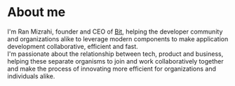 
# About me

I'm Ran Mizrahi, founder and CEO of [Bit](https://bit.dev), helping the developer community and organizations alike to leverage modern components to make application development collaborative, efficient and fast.  
I'm passionate about the relationship between tech, product and business, helping these separate organisms to join and work collaboratively together and make the process of innovating more efficient for organizations and individuals alike.


